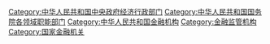 [[Category:中华人民共和国中央政府经济行政部门|Category:中华人民共和国中央政府经济行政部门]]
[[Category:中华人民共和国国务院各领域职能部门|Category:中华人民共和国国务院各领域职能部门]]
[[Category:中华人民共和国金融机构|Category:中华人民共和国金融机构]]
[[Category:金融监管机构|Category:金融监管机构]]
[[Category:国家金融机关|Category:国家金融机关]]